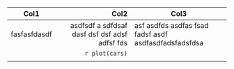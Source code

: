 | Col1         |                                           Col2| Col3                                                  |
|--------------|----------------------------------------------:|-------------------------------------------------------|
| fasfasfdasdf |  asdfsdf a sdfdsaf dasf dsf dsf adsf adfsf fds| asf asdfds asdfas fsad fadsf asdf asdfasdfadsfadsfdsa |
|              |                                 `r plot(cars)`|                                                       |
|              |                                               |                                                       |
